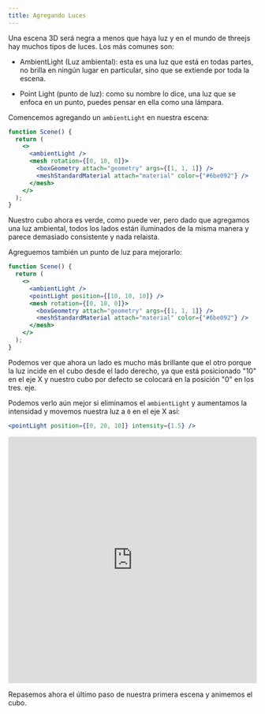 ```yaml
---
title: Agregando Luces
---
```


Una escena 3D será negra a menos que haya luz y en el mundo de threejs hay muchos tipos de luces. Los más comunes son:

- AmbientLight (Luz ambiental): esta es una luz que está en todas partes, no brilla en ningún lugar en particular, sino que se extiende por toda la escena.

- Point Light (punto de luz): como su nombre lo dice, una luz que se enfoca en un punto, puedes pensar en ella como una lámpara.

Comencemos agregando un `ambientLight` en nuestra escena:

```jsx
function Scene() {
  return (
    <>
      <ambientLight />
      <mesh rotation={[0, 10, 0]}>
        <boxGeometry attach="geometry" args={[1, 1, 1]} />
        <meshStandardMaterial attach="material" color={"#6be092"} />
      </mesh>
    </>
  );
}
```

Nuestro cubo ahora es verde, como puede ver, pero dado que agregamos una luz ambiental, todos los lados están iluminados de la misma manera y parece demasiado consistente y nada relaista.

Agreguemos también un punto de luz para mejorarlo: 

```jsx
function Scene() {
  return (
    <>
      <ambientLight />
      <pointLight position={[10, 10, 10]} />
      <mesh rotation={[0, 10, 0]}>
        <boxGeometry attach="geometry" args={[1, 1, 1]} />
        <meshStandardMaterial attach="material" color={"#6be092"} />
      </mesh>
    </>
  );
}
```

Podemos ver que ahora un lado es mucho más brillante que el otro porque la luz incide en el cubo desde el lado derecho, ya que está posicionado "10" en el eje X y nuestro cubo por defecto se colocará en la posición "0" en los tres. eje.

Podemos verlo aún mejor si eliminamos el `ambientLight` y aumentamos la intensidad y movemos nuestra luz a `0` en el eje X así: 

```jsx
<pointLight position={[0, 20, 10]} intensity={1.5} />
```

<iframe
  src="https://codesandbox.io/embed/reverent-dust-dkex0?fontsize=14&hidenavigation=1&theme=dark"
  style="width:100%; height:500px; border:0; border-radius: 4px; overflow:hidden;"
  title="reverent-dust-dkex0"
  allow="accelerometer; ambient-light-sensor; camera; encrypted-media; geolocation; gyroscope; hid; microphone; midi; payment; usb; vr; xr-spatial-tracking"
  sandbox="allow-autoplay allow-forms allow-modals allow-popups allow-presentation allow-same-origin allow-scripts"
></iframe>

Repasemos ahora el último paso de nuestra primera escena y animemos el cubo.
